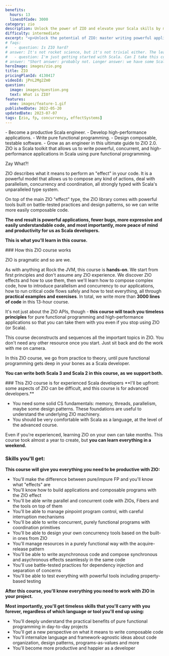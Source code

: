 ```yaml
---
benefits:
  hours: 13
  linesOfCode: 3000
category: zio
description: Unlock the power of ZIO and elevate your Scala skills by mastering parallelism, concurrency, and pure functional programming. This course focuses on one of the most exciting tools in the Scala ecosystem, providing hands-on experience to build robust, high-performance applications.
difficulty: intermediate
excerpt: "<p>Unlock the potential of ZIO: master writing powerful applications with parallelism, concurrency, and pure functional programming</p>"
# faqs:
#   - question: Is ZIO hard?
# answer: It's not rocket science, but it's not trivial either. The learning curve is steep if you're doing it on your own. Materials are scarce. That's why I made this course, to compress your learning time to just a couple of days, with a smooth progression and lots of practice.
#   - question: I'm just getting started with Scala. Can I take this course?
# answer: "Short answer: probably not. Longer answer: we have some Scala starter code at the beginning of the course, but that won't replace the kind of experience we need for this course. I recommend you check out the Scala essentials and advanced courses first before coming back here."
heroImage: images/zio.png
title: ZIO
pricingPlanId: 4130417
videoId: jPnL2Mg2Zm0
question:
  image: images/question.png
  text: What is ZIO?
features:
  one: images/feature-1.gif
publishedDate: 2022-05-20
updatedDate: 2023-07-07
tags: [zio, fp, concurrency, effectSystems]
---
```



<CourseLayout>
<Fragment slot="goal">
- Become a productive Scala engineer.
- Develop high-performance applications.
- Write pure functional programming.
- Design composable, testable software.
- Grow as an engineer in this ultimate guide to ZIO 2.0.
</Fragment>
<Fragment slot="question">
ZIO is a Scala toolkit that allows us to write powerful, concurrent, and high-performance applications in Scala using pure functional programming.

Zay What?!

ZIO describes what it means to perform an "effect" in your code. It is a powerful model that allows us to compose any kind of actions, deal with parallelism, concurrency and coordination, all strongly typed with Scala's unparalleled type system.

On top of the main ZIO "effect" type, the ZIO library comes with powerful tools built on battle-tested practices and design patterns, so we can write more easily composable code.

**The end result is powerful applications, fewer bugs, more expressive and easily understandable code, and most importantly, more peace of mind and productivity for us as Scala developers.**

**This is what you'll learn in this course.**

</Fragment>
<Fragment slot="feature1">
### How this ZIO course works

ZIO is pragmatic and so are we.

As with anything at Rock the JVM, this course is **hands-on**. We start from first principles and don't assume any ZIO experience. We discover ZIO effects and how to use them, then we'll learn how to compose complex code, how to introduce parallelism and concurrency to our applications, how to run critical code flows safely and how to test everything, all through **practical examples and exercises**. In total, we write more than **3000 lines of code** in this 13-hour course.

It's not just about the ZIO APIs, though - **this course will teach you timeless principles** for pure functional programming and high-performance applications so that you can take them with you even if you stop using ZIO (or Scala).

This course deconstructs and sequences all the important topics in ZIO. You don't need any other resource once you start. Just sit back and do the work with me on camera.

In this ZIO course, we go from practice to theory, until pure functional programming gets deep in your bones as a Scala developer.

**You can write both Scala 3 and Scala 2 in this course, as we support both.**

</Fragment>
<Fragment slot="skills">
### This ZIO course is for experienced Scala developers
**I'll be upfront: some aspects of ZIO can be difficult, and this course is for advanced developers.**

- You need some solid CS fundamentals: memory, threads, parallelism, maybe some design patterns. These foundations are useful to understand the underlying ZIO machinery.
- You should be very comfortable with Scala as a language, at the level of the advanced course.

Even if you're experienced, learning ZIO on your own can take months. This course took almost a year to create, but **you can learn everything in a weekend.**

### Skills you'll get:

**This course will give you everything you need to be productive with ZIO:**

- You'll make the difference between pure/impure FP and you'll know what "effects" are
- You'll know how to build applications and composable programs with the ZIO effect
- You'll be able write parallel and concurrent code with ZIOs, Fibers and the tools on top of them
- You'll be able to manage pinpoint program control, with careful interruption mechanisms
- You'll be able to write concurrent, purely functional programs with coordination primitives
- You'll be able to design your own concurrency tools based on the built-in ones from ZIO
- You'll manage resources in a purely functional way with the acquire-release pattern
- You'll be able to write asynchronous code and compose synchronous and asychronous effects seamlessly in the same code
- You'll use battle-tested practices for dependency injection and separation of concerns
- You'll be able to test everything with powerful tools including property-based testing

**After this course, you'll know everything you need to work with ZIO in your project.**

**Most importantly, you'll get timeless skills that you'll carry with you forever, regardless of which language or tool you'll end up using:**

- You'll deeply understand the practical benefits of pure functional programming in day-to-day projects
- You'll get a new perspective on what it means to write composable code
- You'll internalize language and framework-agnostic ideas about code organization, design patterns, programs-as-values and more
- You'll become more productive and happier as a developer

</Fragment>
</CourseLayout>
